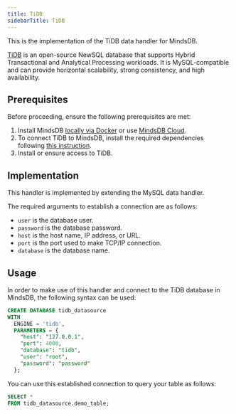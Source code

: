```yaml
---
title: TiDB
sidebarTitle: TiDB
---
```


This is the implementation of the TiDB data handler for MindsDB.

[TiDB](https://www.pingcap.com/tidb/) is an open-source NewSQL database that supports Hybrid Transactional and Analytical Processing workloads. It is MySQL-compatible and can provide horizontal scalability, strong consistency, and high availability.

## Prerequisites

Before proceeding, ensure the following prerequisites are met:

1. Install MindsDB [locally via Docker](https://docs.mindsdb.com/setup/self-hosted/docker) or use [MindsDB Cloud](https://cloud.mindsdb.com/).
2. To connect TiDB to MindsDB, install the required dependencies following [this instruction](/setup/self-hosted/docker#install-dependencies).
3. Install or ensure access to TiDB.

## Implementation

This handler is implemented by extending the MySQL data handler.

The required arguments to establish a connection are as follows:

* `user` is the database user.
* `password` is the database password.
* `host` is the host name, IP address, or URL.
* `port` is the port used to make TCP/IP connection.
* `database` is the database name.

## Usage

In order to make use of this handler and connect to the TiDB database in MindsDB, the following syntax can be used:

```sql
CREATE DATABASE tidb_datasource
WITH
  ENGINE = 'tidb',
  PARAMETERS = {
    "host": "127.0.0.1",
    "port": 4000,
    "database": "tidb",
    "user": "root",
    "password": "password"
  };
```

You can use this established connection to query your table as follows:

```sql
SELECT *
FROM tidb_datasource.demo_table;
```
